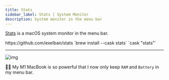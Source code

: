 ```yaml
---
title: Stats
sidebar_label: Stats | System Monitor
description: System monitor in the menu bar
---
```


[Stats](https://github.com/exelban/stats) is a macOS system monitor in the menu bar.


<Tabs>
  <TabItem value="download" label="Download">
    https://github.com/exelban/stats
  </TabItem>
  <TabItem value="homebrew" label="Brew install" default>
    `brew install --cask stats`
  </TabItem>
  <TabItem value="brewfile" label="Brewfile">
    `cask "stats"`
  </TabItem>
</Tabs>

---

![img](https://camo.githubusercontent.com/e31d4b6f957a6869075ad87b86e98026654175507d59679d09931867ec854f88/68747470733a2f2f7365726869792e73332e65752d63656e7472616c2d312e616d617a6f6e6177732e636f6d2f4769746875625f7265706f2f73746174732f6d656e757325334676322e332e322e706e673f7631)

👨‍💻 My M1 MacBook is so powerful that I now only keep `RAM` and `Battery` in my menu bar.
